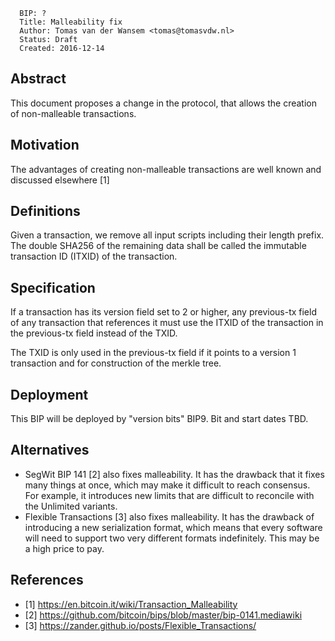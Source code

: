 <pre>
  BIP: ?
  Title: Malleability fix
  Author: Tomas van der Wansem <tomas@tomasvdw.nl>
  Status: Draft
  Created: 2016-12-14
</pre>

==Abstract==

This document proposes a change in the protocol, that allows the creation of non-malleable transactions.

==Motivation==

The advantages of creating non-malleable transactions are well known and discussed elsewhere [1]

==Definitions==

Given a transaction, we remove all input scripts including their length prefix. The double SHA256 of the remaining data
shall be called the immutable transaction ID (ITXID) of the transaction.

==Specification==

If a transaction has its version field set to 2 or higher, any previous-tx field of any transaction that references it
must use the ITXID of the transaction in the previous-tx field instead of the TXID.

The TXID is only used in the previous-tx field if it points to a version 1 transaction and for construction of the merkle tree.

== Deployment ==

This BIP will be deployed by "version bits" BIP9. Bit and start dates TBD.

== Alternatives ==

* SegWit BIP 141 [2] also fixes malleability. It has the drawback that it fixes many things at once, which may make it difficult to reach consensus. For example, it introduces new limits that are difficult to reconcile with the Unlimited variants.
* Flexible Transactions [3] also fixes malleability. It has the drawback of introducing a new serialization format, which means that every software will need to support two very different formats indefinitely. This may be a high price to pay.


==References==

* [1] https://en.bitcoin.it/wiki/Transaction_Malleability
* [2] https://github.com/bitcoin/bips/blob/master/bip-0141.mediawiki
* [3] https://zander.github.io/posts/Flexible_Transactions/
